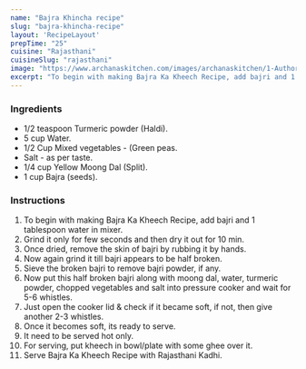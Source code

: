---
name: "Bajra Khincha recipe"
slug: "bajra-khincha-recipe"
layout: 'RecipeLayout'
prepTime: "25"
cuisine: "Rajasthani"
cuisineSlug: "rajasthani"
image: "https://www.archanaskitchen.com/images/archanaskitchen/1-Author/Waagmi/Bajri_Kheech_1600.jpg"
excerpt: "To begin with making Bajra Ka Kheech Recipe, add bajri and 1 tablespoon water in mixer"
---

### Ingredients

- 1/2 teaspoon Turmeric powder (Haldi).
- 5 cup Water.
- 1/2 Cup Mixed vegetables - (Green peas.
- Salt - as per taste.
- 1/4 cup Yellow Moong Dal (Split).
- 1 cup Bajra (seeds).

### Instructions

1. To begin with making Bajra Ka Kheech Recipe, add bajri and 1 tablespoon water in mixer.
1. Grind it only for few seconds and then dry it out for 10 min.
1. Once dried, remove the skin of bajri by rubbing it by hands.
1. Now again grind it till bajri appears to be half broken.
1. Sieve the broken bajri to remove bajri powder, if any.
1. Now put this half broken bajri along with moong dal, water, turmeric powder, chopped vegetables and salt into pressure cooker and wait for 5-6 whistles.
1. Just open the cooker lid & check if it became soft, if not, then give another 2-3 whistles.
1. Once it becomes soft, its ready to serve.
1. It need to be served hot only.
1. For serving, put kheech in bowl/plate with some ghee over it.
1. Serve Bajra Ka Kheech Recipe with Rajasthani Kadhi.
